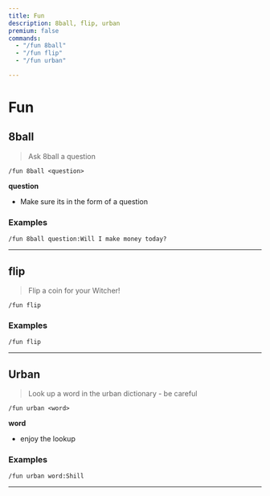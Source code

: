 ```yaml
---
title: Fun
description: 8ball, flip, urban
premium: false
commands:
  - "/fun 8ball"
  - "/fun flip"
  - "/fun urban"

---
```


# Fun

## 8ball

> Ask 8ball a question

```format
/fun 8ball <question>
```

**question**
- Make sure its in the form of a question

### Examples

```
/fun 8ball question:Will I make money today?
```
---

## flip

> Flip a coin for your Witcher!

```format
/fun flip
```

### Examples

```
/fun flip
```
---
## Urban

> Look up a word in the urban dictionary - be careful

```format
/fun urban <word>
```

**word**
- enjoy the lookup

### Examples

```
/fun urban word:Shill
```
---
